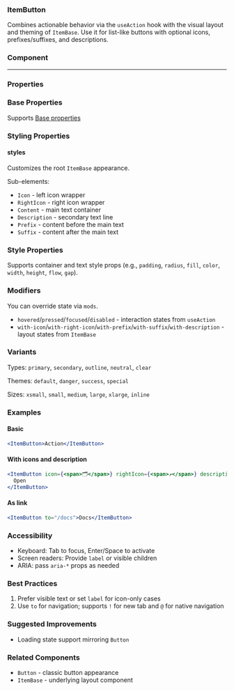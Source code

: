 
<Meta of={Stories} />

### ItemButton

Combines actionable behavior via the `useAction` hook with the visual layout and theming of `ItemBase`. Use it for list-like buttons with optional icons, prefixes/suffixes, and descriptions.

### Component

<Story of={Stories.Default} />

---

### Properties

<Controls of={Stories.Default} />

### Base Properties

Supports [Base properties](/BaseProperties)

### Styling Properties

#### styles

Customizes the root `ItemBase` appearance.

Sub-elements:
- `Icon` - left icon wrapper
- `RightIcon` - right icon wrapper
- `Content` - main text container
- `Description` - secondary text line
- `Prefix` - content before the main text
- `Suffix` - content after the main text

### Style Properties

Supports container and text style props (e.g., `padding`, `radius`, `fill`, `color`, `width`, `height`, `flow`, `gap`).

### Modifiers

You can override state via `mods`.

- `hovered`/`pressed`/`focused`/`disabled` - interaction states from `useAction`
- `with-icon`/`with-right-icon`/`with-prefix`/`with-suffix`/`with-description` - layout states from `ItemBase`

### Variants

Types: `primary`, `secondary`, `outline`, `neutral`, `clear`

Themes: `default`, `danger`, `success`, `special`

Sizes: `xsmall`, `small`, `medium`, `large`, `xlarge`, `inline`

### Examples

#### Basic

```jsx
<ItemButton>Action</ItemButton>
```

#### With icons and description

```jsx
<ItemButton icon={<span>🗂️</span>} rightIcon={<span>↗</span>} description="Opens details">
  Open
</ItemButton>
```

#### As link

```jsx
<ItemButton to="/docs">Docs</ItemButton>
```

### Accessibility

- Keyboard: Tab to focus, Enter/Space to activate
- Screen readers: Provide `label` or visible children
- ARIA: pass `aria-*` props as needed

### Best Practices

1. Prefer visible text or set `label` for icon-only cases
2. Use `to` for navigation; supports `!` for new tab and `@` for native navigation

### Suggested Improvements

- Loading state support mirroring `Button`

### Related Components

- `Button` - classic button appearance
- `ItemBase` - underlying layout component


